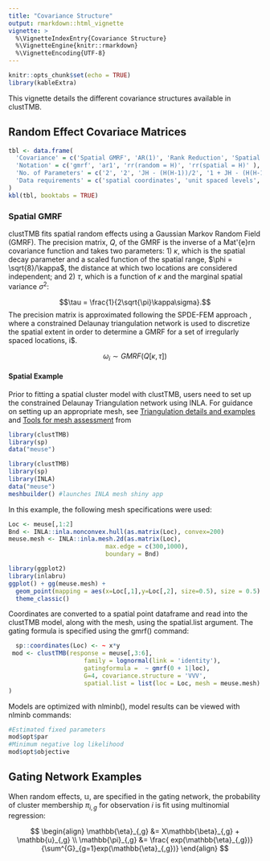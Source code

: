 ```yaml
---
title: "Covariance Structure"
output: rmarkdown::html_vignette
vignette: >
  %\VignetteIndexEntry{Covariance Structure}
  %\VignetteEngine{knitr::rmarkdown}
  %\VignetteEncoding{UTF-8}
---
```


```r
knitr::opts_chunk$set(echo = TRUE)
library(kableExtra)
```

This vignette details the different covariance structures available in clustTMB. 

## Random Effect Covariace Matrices

```r
tbl <- data.frame(
  'Covariance' = c('Spatial GMRF', 'AR(1)', 'Rank Reduction', 'Spatial Rank Reduction'),
  'Notation' = c('gmrf', 'ar1', 'rr(random = H)', 'rr(spatial = H)' ),
  'No. of Parameters' = c('2', '2', 'JH - (H(H-1))/2', '1 + JH - (H(H-1))/2'),
  'Data requirements' = c('spatial coordinates', 'unit spaced levels', '', 'spatial coordinates')
)
kbl(tbl, booktabs = TRUE)
```


### Spatial GMRF

clustTMB fits spatial random effects using a Gaussian Markov Random Field (GMRF). The precision matrix, $Q$, of the GMRF is the inverse of a Mat\'{e}rn covariance function and takes two parameters: 1) $\kappa$, which is the spatial decay parameter and a scaled function of the spatial range, $\phi = \sqrt{8}/\kappa$, the distance at which two locations are considered independent; and 2) $\tau$, which is a function of $\kappa$ and the marginal spatial variance $\sigma^{2}$:

$$\tau = \frac{1}{2\sqrt{\pi}\kappa\sigma}.$$
The precision matrix is approximated following the SPDE-FEM approach \citep{Lindgren2011}, where a constrained Delaunay triangulation network is used to discretize the spatial extent in order to determine a GMRF for a set of irregularly spaced locations, i$. 

$$\omega_{i} \sim GMRF(Q[\kappa, \tau])$$

#### Spatial Example
Prior to fitting a spatial cluster model with clustTMB, users need to set up the constrained Delaunay Triangulation network using INLA. For guidance on setting up an appropriate mesh, see [Triangulation details and examples](https://becarioprecario.bitbucket.io/spde-gitbook/ch-intro.html#sec:mesh) and [Tools for mesh assessment](https://becarioprecario.bitbucket.io/spde-gitbook/ch-intro.html#sec:toolsmesh) from 
```r
library(clustTMB)
library(sp)
data("meuse")
```

```r
library(clustTMB)
library(sp)
library(INLA)
data("meuse")
meshbuilder() #launches INLA mesh shiny app
```

In this example, the following mesh specifications were used:
```r
Loc <- meuse[,1:2]
Bnd <- INLA::inla.nonconvex.hull(as.matrix(Loc), convex=200)
meuse.mesh <- INLA::inla.mesh.2d(as.matrix(Loc),
                           max.edge = c(300,1000),
                           boundary = Bnd)
```

```r
library(ggplot2)
library(inlabru)
ggplot() + gg(meuse.mesh) +  
  geom_point(mapping = aes(x=Loc[,1],y=Loc[,2], size=0.5), size = 0.5) +
  theme_classic()
```

Coordinates are converted to a spatial point dataframe and read into the clustTMB model, along with the mesh, using the spatial.list argument. The gating formula is specified using the gmrf() command:
```r
  sp::coordinates(Loc) <- ~ x*y
 mod <- clustTMB(response = meuse[,3:6], 
                     family = lognormal(link = 'identity'),
                     gatingformula =  ~ gmrf(0 + 1|loc),
                     G=4, covariance.structure = 'VVV', 
                     spatial.list = list(loc = Loc, mesh = meuse.mesh)
)
```

Models are optimized with nlminb(), model results can be viewed with nlminb commands:
```r
#Estimated fixed parameters
mod$opt$par
#Minimum negative log likelihood
mod$opt$objective
```
## Gating Network Examples

When random effects, $\mathbb{u}$, are specified in the gating network, the probability of cluster membership $\pi_{i,g}$ for observation $i$ is fit using multinomial regression: 

$$
\begin{align}
 \mathbb{\eta}_{,g} &= X\mathbb{\beta}_{,g} + \mathbb{u}_{,g} \\
 \mathbb{\pi}_{,g} &= \frac{ exp(\mathbb{\eta}_{,g})}{\sum^{G}_{g=1}exp(\mathbb{\eta}_{,g})} 
 \end{align}
$$
